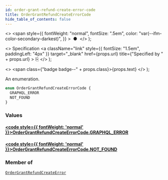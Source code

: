 ```yaml
---
id: order-grant-refund-create-error-code
title: OrderGrantRefundCreateErrorCode
hide_table_of_contents: false
---
```


  <>
    <span
      style={{
        fontWeight: "normal",
        fontSize: ".5em",
        color: "var(--ifm-color-secondary-darkest)",
      }}
    >
      &nbsp;●&nbsp;
    </span>
  </>
);

  <>
    Specification
    <a
      className="link"
      style={{ fontSize: "1.5em", paddingLeft: "4px" }}
      target="\_blank"
      href={props.url}
      title={"Specified by " + props.url}
    >
      ⎘
    </a>
  </>
);

  <>
    <span class={"badge badge--" + props.class}>{props.text}</span>
  </>
);

An enumeration.

```graphql
enum OrderGrantRefundCreateErrorCode {
  GRAPHQL_ERROR
  NOT_FOUND
}
```

### Values

#### [<code style={{ fontWeight: 'normal' }}>OrderGrantRefundCreateErrorCode.<b>GRAPHQL_ERROR</b></code>](#)

>

#### [<code style={{ fontWeight: 'normal' }}>OrderGrantRefundCreateErrorCode.<b>NOT_FOUND</b></code>](#)

>

### Member of

[`OrderGrantRefundCreateError`](../../api-reference/objects/order-grant-refund-create-error) <Badge class="secondary" text="object"/>
